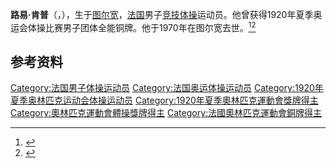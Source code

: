 {{NoteTA|G1=Sports}}
'''路易·肯普'''（{{lang-fr|Louis Kempe}}，{{bd|1898年|5月12日|1970年|8月31日}}），生于[[图尔宽|图尔宽]]，[[法国|法国]]男子[[竞技体操|竞技体操]]运动员。他曾获得1920年夏季奥运会体操比赛男子团体全能铜牌。他于1970年在图尔宽去世。<ref>{{Cite web|title=Louis KEMPE|url=https://www.olympic.org/louis-kempe|accessdate=2021-03-26|work=International Olympic Committee|archive-date=2017-11-15|archive-url=https://web.archive.org/web/20171115015359/https://www.olympic.org/Louis-Kempe|dead-url=no}}</ref><ref name=sref>{{cite Sports-Reference |url=https://www.sports-reference.com/olympics/athletes/ki/louis-kimpe-1.html |archive-url=https://web.archive.org/web/20200417193910/https://www.sports-reference.com/olympics/athletes/ki/louis-kimpe-1.html |archive-date=2020-04-17 |accessdate=2012-06-30 |name=Louis Kempe }}</ref>

== 参考资料 ==
{{reflist}}

{{Authority control}}
{{DEFAULTSORT:Kempe, Louis}}
[[Category:法国男子体操运动员|Category:法国男子体操运动员]]
[[Category:法国奥运体操运动员|Category:法国奥运体操运动员]]
[[Category:1920年夏季奥林匹克运动会体操运动员|Category:1920年夏季奥林匹克运动会体操运动员]]
[[Category:1920年夏季奧林匹克運動會獎牌得主|Category:1920年夏季奧林匹克運動會獎牌得主]]
[[Category:奧林匹克運動會體操獎牌得主|Category:奧林匹克運動會體操獎牌得主]]
[[Category:法國奧林匹克運動會銅牌得主|Category:法國奧林匹克運動會銅牌得主]]